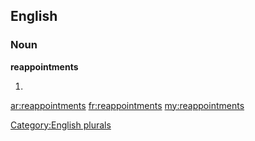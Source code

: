 ==English==

===Noun===
'''reappointments'''

# {{plural of|[[reappointment]]}}

[[Category:English plurals]]

[[ar:reappointments]]
[[fr:reappointments]]
[[my:reappointments]]